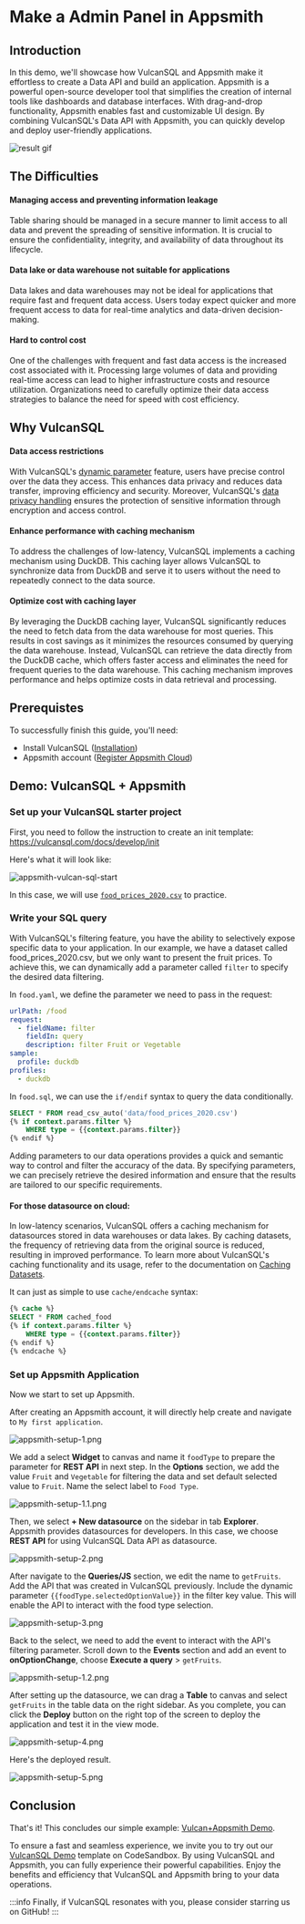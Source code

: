 # Make a Admin Panel in Appsmith

## Introduction

In this demo, we'll showcase how VulcanSQL and Appsmith make it effortless to create a Data API and build an application. Appsmith is a powerful open-source developer tool that simplifies the creation of internal tools like dashboards and database interfaces. With drag-and-drop functionality, Appsmith enables fast and customizable UI design. By combining VulcanSQL's Data API with Appsmith, you can quickly develop and deploy user-friendly applications.

![result gif](./imgs/result.gif)

## The Difficulties

#### Managing access and preventing information leakage
Table sharing should be managed in a secure manner to limit access to all data and prevent the spreading of sensitive information. It is crucial to ensure the confidentiality, integrity, and availability of data throughout its lifecycle.

#### Data lake or data warehouse not suitable for applications
Data lakes and data warehouses may not be ideal for applications that require fast and frequent data access. Users today expect quicker and more frequent access to data for real-time analytics and data-driven decision-making.

#### Hard to control cost
One of the challenges with frequent and fast data access is the increased cost associated with it. Processing large volumes of data and providing real-time access can lead to higher infrastructure costs and resource utilization. Organizations need to carefully optimize their data access strategies to balance the need for speed with cost efficiency.


## Why VulcanSQL

#### Data access restrictions
With VulcanSQL's [dynamic parameter](/docs/develop/dynamic-param) feature, users have precise control over the data they access. This enhances data privacy and reduces data transfer, improving efficiency and security. Moreover, VulcanSQL's [data privacy handling](/docs/data-privacy/overview) ensures the protection of sensitive information through encryption and access control.

#### Enhance performance with caching mechanism
To address the challenges of low-latency, VulcanSQL implements a caching mechanism using DuckDB. This caching layer allows VulcanSQL to synchronize data from DuckDB and serve it to users without the need to repeatedly connect to the data source.

#### Optimize cost with caching layer
By leveraging the DuckDB caching layer, VulcanSQL significantly reduces the need to fetch data from the data warehouse for most queries. This results in cost savings as it minimizes the resources consumed by querying the data warehouse. Instead, VulcanSQL can retrieve the data directly from the DuckDB cache, which offers faster access and eliminates the need for frequent queries to the data warehouse. This caching mechanism improves performance and helps optimize costs in data retrieval and processing.


## Prerequistes
To successfully finish this guide, you'll need:
- Install VulcanSQL ([Installation](/docs/get-started/installation))
- Appsmith account ([Register Appsmith Cloud](https://app.appsmith.com/))


## Demo: VulcanSQL + Appsmith

### Set up your VulcanSQL starter project

First, you need to follow the instruction to create an init template:
https://vulcansql.com/docs/develop/init

Here's what it will look like:

![appsmith-vulcan-sql-start](./imgs/appsmith-vulcan-sql-start.png)

In this case, we will use [`food_prices_2020.csv`](https://codesandbox.io/p/sandbox/demo-for-appsmith-frpcqz?file=%2Fdata%2Ffood_prices_2020.csv) to practice.


### Write your SQL query
With VulcanSQL's filtering feature, you have the ability to selectively expose specific data to your application. In our example, we have a dataset called food_prices_2020.csv, but we only want to present the fruit prices. To achieve this, we can dynamically add a parameter called `filter` to specify the desired data filtering.

In `food.yaml`, we define the parameter we need to pass in the request:
```yaml
urlPath: /food
request:
  - fieldName: filter
    fieldIn: query
    description: filter Fruit or Vegetable
sample:
  profile: duckdb
profiles:
  - duckdb
```

In `food.sql`, we can use the `if/endif` syntax to query the data conditionally.

```sql
SELECT * FROM read_csv_auto('data/food_prices_2020.csv')
{% if context.params.filter %}
    WHERE type = {{context.params.filter}}
{% endif %}
```

Adding parameters to our data operations provides a quick and semantic way to control and filter the accuracy of the data. By specifying parameters, we can precisely retrieve the desired information and ensure that the results are tailored to our specific requirements.

#### For those datasource on cloud:

In low-latency scenarios, VulcanSQL offers a caching mechanism for datasources stored in data warehouses or data lakes. By caching datasets, the frequency of retrieving data from the original source is reduced, resulting in improved performance. To learn more about VulcanSQL's caching functionality and its usage, refer to the documentation on [Caching Datasets](/docs/develop/cache).

It can just as simple to use `cache/endcache` syntax:

```sql
{% cache %}
SELECT * FROM cached_food
{% if context.params.filter %}
    WHERE type = {{context.params.filter}}
{% endif %}
{% endcache %}
```

### Set up Appsmith Application
Now we start to set up Appsmith.

After creating an Appsmith account, it will directly help create and navigate to `My first application`.

![appsmith-setup-1.png](./imgs/appsmith-setup-1.png)

We add a select **Widget** to canvas and name it `foodType` to prepare the parameter for **REST API** in next step.
In the **Options** section, we add the value `Fruit` and `Vegetable` for filtering the data and set default selected value to `Fruit`.
Name the select label to `Food Type`.

![appsmith-setup-1.1.png](./imgs/appsmith-setup-1.1.png)

Then, we select **+ New datasource** on the sidebar in tab **Explorer**. Appsmith provides datasources for developers. In this case, we choose **REST API** for using VulcanSQL Data API as datasource.

![appsmith-setup-2.png](./imgs/appsmith-setup-2.png)

After navigate to the **Queries/JS** section, we edit the name to `getFruits`. Add the API that was created in VulcanSQL previously. Include the dynamic parameter `{{foodType.selectedOptionValue}}` in the filter key value. This will enable the API to interact with the food type selection.

![appsmith-setup-3.png](./imgs/appsmith-setup-3.png)


Back to the select, we need to add the event to interact with the API's filtering parameter. Scroll down to the **Events** section and
add an event to **onOptionChange**, choose **Execute a query** > `getFruits`.

![appsmith-setup-1.2.png](./imgs/appsmith-setup-1.2.png)

After setting up the datasource, we can drag a **Table** to canvas and select `getFruits` in the table data on the right sidebar. As you complete, you can click the **Deploy** button on the right top of the screen to deploy the application and test it in the view mode.

![appsmith-setup-4.png](./imgs/appsmith-setup-4.png)

Here's the deployed result.

![appsmith-setup-5.png](./imgs/appsmith-setup-5.png)

## Conclusion

That's it! This concludes our simple example: [Vulcan+Appsmith Demo](https://app.appsmith.com/app/my-first-application/page1-64a6848a4d60e87c5655e3f6).

To ensure a fast and seamless experience, we invite you to try out our [VulcanSQL Demo](https://codesandbox.io/p/sandbox/demo-for-appsmith-frpcqz) template on CodeSandbox. By using VulcanSQL and Appsmith, you can fully experience their powerful capabilities. Enjoy the benefits and efficiency that VulcanSQL and Appsmith bring to your data operations.

:::info
Finally, if VulcanSQL resonates with you, please consider starring us on GitHub!
:::

